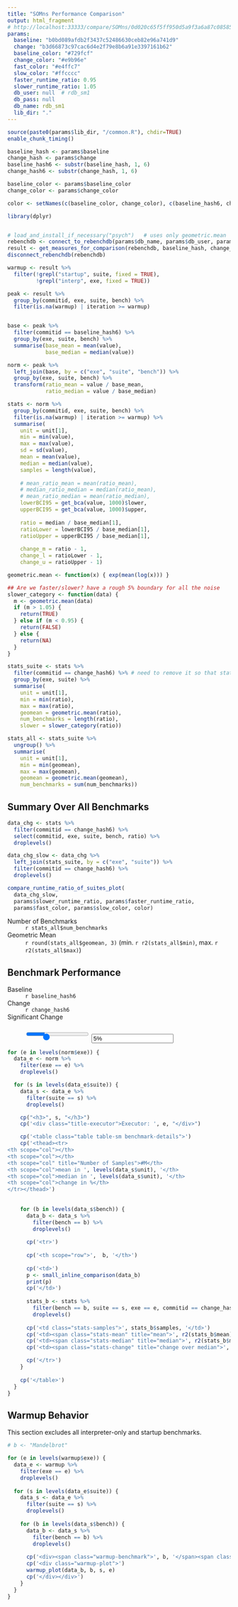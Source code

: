 ```yaml
---
title: "SOMns Performance Comparison"
output: html_fragment
# http://localhost:33333/compare/SOMns/0d020c65f5ff950d5a9f3a6a87c08585f136afc8/b93035d99ba0f066240c3515745111be7d151e00
params:
  baseline: "b0bd089afdb2f3437c52486630ceb82e96a741d9"
  change: "b3d66873c97cac6d4e2f79e8b6a91e3397161b62"
  baseline_color: "#729fcf"
  change_color: "#e9b96e"
  fast_color: "#e4ffc7"
  slow_color: "#ffcccc"
  faster_runtime_ratio: 0.95
  slower_runtime_ratio: 1.05
  db_user: null  # rdb_sm1
  db_pass: null
  db_name: rdb_sm1
  lib_dir: "."
---
```


```r
source(paste0(params$lib_dir, "/common.R"), chdir=TRUE)
enable_chunk_timing()
```

```r
baseline_hash <- params$baseline
change_hash <- params$change
baseline_hash6 <- substr(baseline_hash, 1, 6)
change_hash6 <- substr(change_hash, 1, 6)

baseline_color <- params$baseline_color
change_color <- params$change_color

color <- setNames(c(baseline_color, change_color), c(baseline_hash6, change_hash6))

library(dplyr)


# load_and_install_if_necessary("psych")   # uses only geometric.mean
rebenchdb <- connect_to_rebenchdb(params$db_name, params$db_user, params$db_pass)
result <- get_measures_for_comparison(rebenchdb, baseline_hash, change_hash)
disconnect_rebenchdb(rebenchdb)
```


```r
warmup <- result %>%
  filter(!grepl("startup", suite, fixed = TRUE),
         !grepl("interp", exe, fixed = TRUE))

peak <- result %>%
  group_by(commitid, exe, suite, bench) %>%
  filter(is.na(warmup) | iteration >= warmup)


base <- peak %>%
  filter(commitid == baseline_hash6) %>%
  group_by(exe, suite, bench) %>%
  summarise(base_mean = mean(value),
            base_median = median(value))

norm <- peak %>%
  left_join(base, by = c("exe", "suite", "bench")) %>%
  group_by(exe, suite, bench) %>%
  transform(ratio_mean = value / base_mean,
            ratio_median = value / base_median)

stats <- norm %>%
  group_by(commitid, exe, suite, bench) %>%
  filter(is.na(warmup) | iteration >= warmup) %>%
  summarise(
    unit = unit[1],
    min = min(value),
    max = max(value),
    sd = sd(value),
    mean = mean(value),
    median = median(value),
    samples = length(value),
            
    # mean_ratio_mean = mean(ratio_mean),
    # median_ratio_median = median(ratio_mean),
    # mean_ratio_median = mean(ratio_median),
    lowerBCI95 = get_bca(value, 1000)$lower,
    upperBCI95 = get_bca(value, 1000)$upper,
            
    ratio = median / base_median[1],
    ratioLower = lowerBCI95 / base_median[1],
    ratioUpper = upperBCI95 / base_median[1],
            
    change_m = ratio - 1,
    change_l = ratioLower - 1,
    change_u = ratioUpper - 1)

geometric.mean <- function(x) { exp(mean(log(x))) }

## Are we faster/slower? have a rough 5% boundary for all the noise
slower_category <- function(data) {
  m <- geometric.mean(data)
  if (m > 1.05) {
    return(TRUE)
  } else if (m < 0.95) {
    return(FALSE)
  } else {
    return(NA)
  }
}

stats_suite <- stats %>%
  filter(commitid == change_hash6) %>% # need to remove it so that statistics are accurate, or put it into the group
  group_by(exe, suite) %>%
  summarise(
    unit = unit[1],
    min = min(ratio),
    max = max(ratio),
    geomean = geometric.mean(ratio),
    num_benchmarks = length(ratio),
    slower = slower_category(ratio))

stats_all <- stats_suite %>%
  ungroup() %>%
  summarise(
    unit = unit[1],
    min = min(geomean),
    max = max(geomean),
    geomean = geometric.mean(geomean),
    num_benchmarks = sum(num_benchmarks))
```

## Summary Over All Benchmarks

```r
data_chg <- stats %>%
  filter(commitid == change_hash6) %>%
  select(commitid, exe, suite, bench, ratio) %>%
  droplevels()

data_chg_slow <- data_chg %>%
  left_join(stats_suite, by = c("exe", "suite")) %>%
  filter(commitid == change_hash6) %>%
  droplevels()

compare_runtime_ratio_of_suites_plot(
  data_chg_slow,
  params$slower_runtime_ratio, params$faster_runtime_ratio,
  params$fast_color, params$slow_color, color)
```

<dl class="row">
  <dt class="col-sm-3">Number of Benchmarks</dt>
  <dd class="col-sm-8">`r stats_all$num_benchmarks`</dd>

  <dt class="col-sm-3">Geometric Mean</dt>
  <dd class="col-sm-8">`r round(stats_all$geomean, 3)` (min. `r r2(stats_all$min)`, max. `r r2(stats_all$max)`)</dd>
</dl>


## Benchmark Performance

<dl class="row">
  <dt class="col-sm-2">Baseline</dt>
  <dd class="col-sm-9"><span class="baseline-badge">`r baseline_hash6`</span></dd>

  <dt class="col-sm-2">Change</dt>
  <dd class="col-sm-9"><span class="change-badge">`r change_hash6`</span></dd>
  
<dt class="col-sm-2">Significant Change</dt>
<dd class="col-sm-9"><div class="form-row">
<input type="range" class="col-6 custom-range" min="0" max="15" step="0.5" id="significance" style="padding-top: 1.75ex; padding-right: 1em;" value="5">
<input type="text" readonly class="col-4 form-control-plaintext" id="significance-val" value="5%">
</div></dd>
</dl>

```r

for (e in levels(norm$exe)) {
  data_e <- norm %>%
    filter(exe == e) %>%
    droplevels()

  for (s in levels(data_e$suite)) {
    data_s <- data_e %>%
      filter(suite == s) %>%
      droplevels()

    cp("<h3>", s, "</h3>")
    cp('<div class="title-executor">Executor: ', e, "</div>")

    cp('<table class="table table-sm benchmark-details">')
    cp('<thead><tr>
<th scope="col"></th>
<th scope="col"></th>
<th scope="col" title="Number of Samples">#M</th>
<th scope="col">mean in ', levels(data_s$unit), '</th>
<th scope="col">median in ', levels(data_s$unit), '</th>
<th scope="col">change in %</th>
</tr></thead>')
    
    
    for (b in levels(data_s$bench)) {
      data_b <- data_s %>%
        filter(bench == b) %>%
        droplevels()
      
      cp('<tr>')
      
      cp('<th scope="row">',  b, '</th>')
      
      cp('<td>')
      p <- small_inline_comparison(data_b)
      print(p)
      cp('</td>')
      
      stats_b <- stats %>%
        filter(bench == b, suite == s, exe == e, commitid == change_hash6) %>%
        droplevels()
      
      cp('<td class="stats-samples">', stats_b$samples, '</td>')
      cp('<td><span class="stats-mean" title="mean">', r2(stats_b$mean), '</span><span class="stats-sd" title="standard deviation">', r2(stats_b$sd), '</span></td>')
      cp('<td><span class="stats-median" title="median">', r2(stats_b$median), '</span><span class="stats-min" title="minimum">', r2(stats_b$min), '</span><span class="stats-max" title="maximum">', r2(stats_b$max),'</span></td>')
      cp('<td><span class="stats-change" title="change over median">', pro(stats_b$change_m), '</span><span class="stats-change-l" title="lower bound of 95% bootstrap confidence interval">', pro(stats_b$change_l), '</span><span class="stats-change-u" title="upper bound of 95% bootstrap confidence interval">', pro(stats_b$change_u), '</span></td>')

      cp('</tr>')
    }
    
    cp('</table>')
  }
}
```


## Warmup Behavior

This section excludes all interpreter-only and startup benchmarks.
```r
# b <- "Mandelbrot"

for (e in levels(warmup$exe)) {
  data_e <- warmup %>%
    filter(exe == e) %>%
    droplevels()
  
  for (s in levels(data_e$suite)) {
    data_s <- data_e %>%
      filter(suite == s) %>%
      droplevels()
    
    for (b in levels(data_s$bench)) {
      data_b <- data_s %>%
        filter(bench == b) %>%
        droplevels()
      
      cp('<div><span class="warmup-benchmark">', b, '</span><span class="warmup-suite">', s, '</span><span class="warmup-exe">', e, '</span>')
      cp('<div class="warmup-plot">')
      warmup_plot(data_b, b, s, e)
      cp('</div></div>')
    }
  }
}
```
